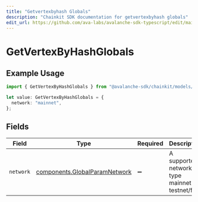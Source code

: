 ```yaml
---
title: "Getvertexbyhash Globals"
description: "Chainkit SDK documentation for getvertexbyhash globals"
edit_url: https://github.com/ava-labs/avalanche-sdk-typescript/edit/main/chainkit/docs/models/operations/getvertexbyhashglobals.md
---
```


# GetVertexByHashGlobals

## Example Usage

```typescript
import { GetVertexByHashGlobals } from "@avalanche-sdk/chainkit/models/operations";

let value: GetVertexByHashGlobals = {
  network: "mainnet",
};
```

## Fields

| Field                                                                          | Type                                                                           | Required                                                                       | Description                                                                    | Example                                                                        |
| ------------------------------------------------------------------------------ | ------------------------------------------------------------------------------ | ------------------------------------------------------------------------------ | ------------------------------------------------------------------------------ | ------------------------------------------------------------------------------ |
| `network`                                                                      | [components.GlobalParamNetwork](https://github.com/ava-labs/avalanche-sdk-typescript/blob/main/chainkit/models/components/globalparamnetwork.md) | :heavy_minus_sign:                                                             | A supported network type mainnet or testnet/fuji.                              | mainnet                                                                        |